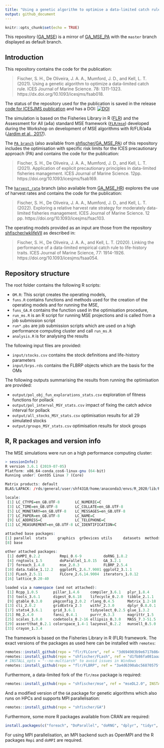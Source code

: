 ```yaml
---
title: "Using a genetic algorithm to optimise a data-limited catch rule"
output: github_document
---
```


```r
knitr::opts_chunk$set(echo = TRUE)
```

This repository ([GA_MSE](https://github.com/shfischer/GA_MSE)) is a mirror of [GA_MSE_PA](https://github.com/shfischer/GA_MSE_PA) with the `master` branch displayed as default branch.

## Introduction

This repository contains the code for the publication:

> Fischer, S. H., De Oliveira, J. A. A., Mumford, J. D., and Kell, L. T. (2021). Using a genetic algorithm to optimize a data-limited catch rule. ICES Journal of Marine Science. 78: 1311-1323. https://dx.doi.org/10.1093/icesjms/fsab018.

The status of the repository used for the publication is saved in the release [code for ICESJMS publication](https://github.com/shfischer/GA_MSE/releases/tag/v1.0) and has a DOI: [![DOI](https://zenodo.org/badge/DOI/10.5281/zenodo.4475589.svg)](https://doi.org/10.5281/zenodo.4475589)

The simulation is based on the Fisheries Library in R ([FLR](http://www.flr-project.org/)) and the Assessment for All (a4a) standard MSE framework ([`FLR/mse`](github.com/FLR/mse)) developed during the Workshop on development of MSE algorithms with R/FLR/a4a ([Jardim et al., 2017](https://ec.europa.eu/jrc/en/publication/assessment-all-initiativea4a-workshop-development-mse-algorithms-rflra4a)).

The [`PA branch`](https://github.com/shfischer/GA_MSE/tree/PA) (also available from [shfischer/GA_MSE_PA](https://github.com/shfischer/GA_MSE_PA)) of this repository includes the optimisation with specific risk limits for the ICES precautionary approach (PA) and contains the code for the publication:

> Fischer, S. H., De Oliveira, J. A. A., Mumford, J. D., and Kell, L. T. (2021). Application of explicit precautionary principles in data-limited fisheries management. ICES Journal of Marine Science. 12pp. https://doi.org/10.1093/icesjms/fsab169.

The [`harvest_rate`](https://github.com/shfischer/GA_MSE/tree/harvest_rate) branch (also available from [GA_MSE_HR](https://github.com/shfischer/GA_MSE_HR)) explores the use of harvest rates and contains the code for the publication:

> Fischer, S. H., De Oliveira, J. A. A., Mumford, J. D., and Kell, L. T. (2022). Exploring a relative harvest rate strategy for moderately data-limited fisheries management. ICES Journal of Marine Science. 12 pp. https://doi.org/10.1093/icesjms/fsac103.

The operating models provided as an input are those from the repository [shfischer/wklifeVII](https://github.com/shfischer/wklifeVII) as described in:

> Fischer, S. H., De Oliveira, J. A. A., and Kell, L. T. (2020). Linking the performance of a data-limited empirical catch rule to life-history traits. ICES Journal of Marine Science, 77: 1914-1926. https://doi.org/10.1093/icesjms/fsaa054.

## Repository structure

The root folder contains the following R scripts:

* `OM.R`: This script creates the operating models,
* `funs.R` contains functions and methods used for the creation of the operating models and for running the MSE,
* `funs_GA.R` contains the function used in the optimisation procedure,
* `run_ms.R` is an R script for running MSE projections and is called from a job submission script
* `run*.pbs` are job submission scripts which are used on a high performance computing cluster and call `run_ms.R`
* `analysis.R` is for analysing the results

The following input files are provided:

* `input/stocks.csv` contains the stock definitions and life-history parameters
* `input/brps.rds` contains the FLBRP objects which are the basis for the OMs

The following outputs summarising the results from running the optimisation are provided:

* `output/pol_obj_fun_explorations_stats.csv` exploration of fitness functions for pollack
* `output/pol_interval_MSY_stats.csv` impact of fixing the catch advice interval for pollack
* `output/all_stocks_MSY_stats.csv` optimisation results for all 29 simulated stocks
* `output/groups_MSY_stats.csv` optimisation results for stock groups

## R, R packages and version info

The MSE simulations were run on a high performance computing cluster:
```r
> sessionInfo()
R version 3.6.1 (2019-07-05)
Platform: x86_64-conda_cos6-linux-gnu (64-bit)
Running under: CentOS Linux 7 (Core)

Matrix products: default
BLAS/LAPACK: /rds/general/user/shf4318/home/anaconda3/envs/R_2020/lib/R/lib/libRblas.so

locale:
 [1] LC_CTYPE=en_GB.UTF-8       LC_NUMERIC=C
 [3] LC_TIME=en_GB.UTF-8        LC_COLLATE=en_GB.UTF-8
 [5] LC_MONETARY=en_GB.UTF-8    LC_MESSAGES=en_GB.UTF-8
 [7] LC_PAPER=en_GB.UTF-8       LC_NAME=C
 [9] LC_ADDRESS=C               LC_TELEPHONE=C
[11] LC_MEASUREMENT=en_GB.UTF-8 LC_IDENTIFICATION=C

attached base packages:
[1] parallel  stats     graphics  grDevices utils     datasets  methods
[8] base

other attached packages:
 [1] doMPI_0.2.2         Rmpi_0.6-9          doRNG_1.8.2
 [4] rngtools_1.5        doParallel_1.0.15   GA_3.2.1
 [7] foreach_1.4.8       mse_2.0.3           FLBRP_2.5.4
[10] data.table_1.12.2   ggplotFL_2.6.7.9001 ggplot2_3.1.1
[13] FLash_2.5.11        FLCore_2.6.14.9004  iterators_1.0.12
[16] lattice_0.20-40

loaded via a namespace (and not attached):
 [1] Rcpp_1.0.5       pillar_1.4.6     compiler_3.6.1   plyr_1.8.4
 [5] tools_3.6.1      digest_0.6.18    lifecycle_0.2.0  tibble_2.1.1
 [9] gtable_0.3.0     pkgconfig_2.0.2  rlang_0.4.5      Matrix_1.2-18
[13] cli_2.0.2        gridExtra_2.3    withr_2.3.0      dplyr_0.8.0.1
[17] stats4_3.6.1     grid_3.6.1       tidyselect_0.2.5 glue_1.3.2
[21] R6_2.4.0         fansi_0.4.1      purrr_0.3.3      magrittr_1.5
[25] scales_1.0.0     codetools_0.2-16 ellipsis_0.3.0   MASS_7.3-51.5
[29] assertthat_0.2.1 colorspace_1.4-1 lazyeval_0.2.2   munsell_0.5.0
[33] crayon_1.3.4
```


The framework is based on the Fisheries Library in R (FLR) framework. The exact versions of the packages as used here can be installed with `remotes`:
```r
remotes::install_github(repo = "flr/FLCore", ref = "3d694903b9e6717b86c3e8486fc14ebf92908786")
remotes::install_github(repo = "shfischer/FLash", ref = "d1fb86fa081aaa5b6980d74b07d9adb44ad19a7f", INSTALL_opts = "--no-multiarch") # silenced version of FLash
# INSTALL_opts = "--no-multiarch" to avoid issues in Windows
remotes::install_github(repo = "flr/FLBRP", ref = "3a4d6390abc56870575fbaba3637091036468217", INSTALL_opts = "--no-multiarch")
```

Furthermore, a data-limited fork of the `flr/mse` package is required:
```r
remotes::install_github(repo = "shfischer/mse", ref = "mseDL2.0", INSTALL_opts = "--no-multiarch")
```

And a modified version of the `GA` package for genetic algorithms which also runs on HPCs and supports MPI parallelisation:
```r
remotes::install_github(repo = "shfischer/GA")
```

Furthermore, some more R packages available from CRAN are required:
```r
install.packages(c("foreach", "DoParallel", "doRNG", "dplyr", "tidyr", "ggplot2", "scales", "cowplot", "Cairo", "scales")) 
```

For using MPI parallelisation, an MPI backend such as OpenMPI and the R packages `Rmpi` and `doMPI` are required.
